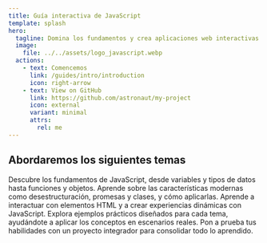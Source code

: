 ```yaml
---
title: Guía interactiva de JavaScript
template: splash
hero:
  tagline: Domina los fundamentos y crea aplicaciones web interactivas
  image:
    file: ../../assets/logo_javascript.webp
  actions:
    - text: Comencemos
      link: /guides/intro/introduction
      icon: right-arrow
    - text: View on GitHub
      link: https://github.com/astronaut/my-project
      icon: external
      variant: minimal
      attrs:
        rel: me
---
```



## Abordaremos los siguientes temas

<CardGrid stagger>
  <Card title="Introducción a JavaScript" icon="seti:javascript">
    Descubre los fundamentos de JavaScript, desde variables y tipos de datos
    hasta funciones y objetos.
  </Card>
  <Card title="ES6 y más allá" icon="rocket">
    Aprende sobre las características modernas como desestructuración, promesas
    y clases, y cómo aplicarlas.
  </Card>
  <Card title="Manipulación del DOM" icon="seti:html">
    Aprende a interactuar con elementos HTML y a crear experiencias dinámicas
    con JavaScript.
  </Card>
  <Card title="Ejemplos prácticos en cada tema" icon="seti:json">
    Explora ejemplos prácticos diseñados para cada tema, ayudándote a aplicar
    los conceptos en escenarios reales.
  </Card>
  <Card title="Ejercicio final" icon="approve-check">
    Pon a prueba tus habilidades con un proyecto integrador para consolidar todo
    lo aprendido.
  </Card>
</CardGrid>
